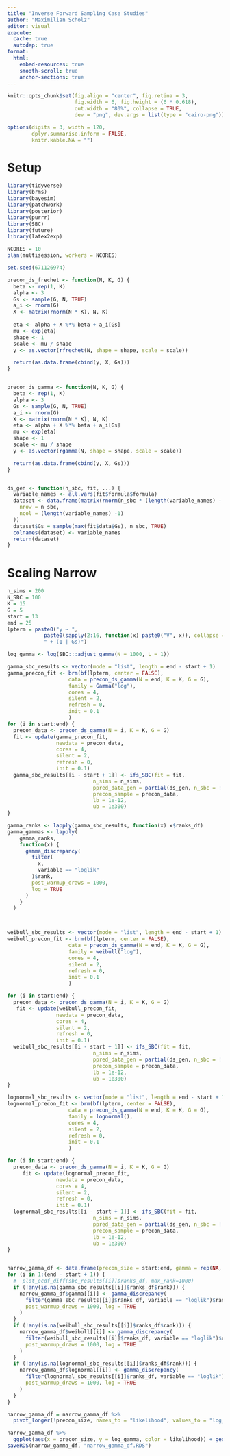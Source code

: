 ```yaml
---
title: "Inverse Forward Sampling Case Studies"
author: "Maximilian Scholz"
editor: visual
execute: 
  cache: true
  autodep: true
format:
  html:
    embed-resources: true
    smooth-scroll: true
    anchor-sections: true
---
```


```r
knitr::opts_chunk$set(fig.align = "center", fig.retina = 3,
                      fig.width = 6, fig.height = (6 * 0.618),
                      out.width = "80%", collapse = TRUE,
                      dev = "png", dev.args = list(type = "cairo-png"))

options(digits = 3, width = 120,
        dplyr.summarise.inform = FALSE,
        knitr.kable.NA = "")
```

# Setup

```r
library(tidyverse)
library(brms)
library(bayesim)
library(patchwork)
library(posterior)
library(purrr)
library(SBC)
library(future)
library(latex2exp)

NCORES = 10
plan(multisession, workers = NCORES)

set.seed(671126974)
```

```r
precon_ds_frechet <- function(N, K, G) {
  beta <- rep(1, K)
  alpha <- 3
  Gs <- sample(G, N, TRUE)
  a_i <- rnorm(G)
  X <- matrix(rnorm(N * K), N, K)
  
  eta <- alpha + X %*% beta + a_i[Gs]
  mu <- exp(eta)
  shape <- 1
  scale <- mu / shape
  y <- as.vector(rfrechet(N, shape = shape, scale = scale))

  return(as.data.frame(cbind(y, X, Gs)))
}


precon_ds_gamma <- function(N, K, G) {
  beta <- rep(1, K)
  alpha <- 3
  Gs <- sample(G, N, TRUE)
  a_i <- rnorm(G)
  X <- matrix(rnorm(N * K), N, K)
  eta <- alpha + X %*% beta + a_i[Gs]
  mu <- exp(eta)
  shape <- 1
  scale <- mu / shape
  y <- as.vector(rgamma(N, shape = shape, scale = scale))

  return(as.data.frame(cbind(y, X, Gs)))
}


ds_gen <- function(n_sbc, fit, ...) {
  variable_names <- all.vars(fit$formula$formula)
  dataset <- data.frame(matrix(rnorm(n_sbc * (length(variable_names) - 1), mean = 0, sd = 1),
    nrow = n_sbc,
    ncol = (length(variable_names) -1)
  ))
  dataset$Gs = sample(max(fit$data$Gs), n_sbc, TRUE)
  colnames(dataset) <- variable_names
  return(dataset)
}
```



# Scaling Narrow

```r
n_sims = 200
N_SBC = 100
K = 15
G = 5
start = 13
end = 25
lpterm = paste0("y ~ ",
            paste0(sapply(2:16, function(x) paste0("V", x)), collapse = " + "),
            " + (1 | Gs)")

log_gamma <- log(SBC:::adjust_gamma(N = 1000, L = 1))

gamma_sbc_results <- vector(mode = "list", length = end - start + 1)
gamma_precon_fit <- brm(bf(lpterm, center = FALSE), 
                    data = precon_ds_gamma(N = end, K = K, G = G),
                    family = Gamma("log"),
                    cores = 4,
                    silent = 2,
                    refresh = 0,
                    init = 0.1
                    )
for (i in start:end) {
  precon_data <- precon_ds_gamma(N = i, K = K, G = G)
  fit <- update(gamma_precon_fit,
                newdata = precon_data,
                cores = 4,
                silent = 2,
                refresh = 0,
                init = 0.1)
  gamma_sbc_results[[i - start + 1]] <- ifs_SBC(fit = fit,
                            n_sims = n_sims,
                            ppred_data_gen = partial(ds_gen, n_sbc = !!N_SBC),
                            precon_sample = precon_data, 
                            lb = 1e-12,
                            ub = 1e300)
}

gamma_ranks <- lapply(gamma_sbc_results, function(x) x$ranks_df)
gamma_gammas <- lapply(
    gamma_ranks,
    function(x) {
      gamma_discrepancy(
        filter(
          x,
          variable == "loglik"
        )$rank,
        post_warmup_draws = 1000,
        log = TRUE
      )
    }
  )



weibull_sbc_results <- vector(mode = "list", length = end - start + 1)
weibull_precon_fit <- brm(bf(lpterm, center = FALSE), 
                    data = precon_ds_gamma(N = end, K = K, G = G),
                    family = weibull("log"),
                    cores = 4,
                    silent = 2,
                    refresh = 0,
                    init = 0.1
                    )

for (i in start:end) {
  precon_data <- precon_ds_gamma(N = i, K = K, G = G)
   fit <- update(weibull_precon_fit,
                newdata = precon_data,
                cores = 4,
                silent = 2,
                refresh = 0,
                init = 0.1)
  weibull_sbc_results[[i - start + 1]] <- ifs_SBC(fit = fit,
                            n_sims = n_sims,
                            ppred_data_gen = partial(ds_gen, n_sbc = !!N_SBC),
                            precon_sample = precon_data, 
                            lb = 1e-12,
                            ub = 1e300)
}

lognormal_sbc_results <- vector(mode = "list", length = end - start + 1)
lognormal_precon_fit <- brm(bf(lpterm, center = FALSE), 
                    data = precon_ds_gamma(N = end, K = K, G = G),
                    family = lognormal(),
                    cores = 4,
                    silent = 2,
                    refresh = 0,
                    init = 0.1
                    )

for (i in start:end) {
  precon_data <- precon_ds_gamma(N = i, K = K, G = G)
     fit <- update(lognormal_precon_fit,
                newdata = precon_data,
                cores = 4,
                silent = 2,
                refresh = 0,
                init = 0.1)
  lognormal_sbc_results[[i - start + 1]] <- ifs_SBC(fit = fit,
                            n_sims = n_sims,
                            ppred_data_gen = partial(ds_gen, n_sbc = !!N_SBC),
                            precon_sample = precon_data, 
                            lb = 1e-12,
                            ub = 1e300)
}


narrow_gamma_df <- data.frame(precon_size = start:end, gamma = rep(NA, end - start + 1), weibull = rep(NA, end - start + 1), lognormal = rep(NA, end - start + 1))
for (i in 1:(end - start + 1)) {
  #  plot_ecdf_diff(sbc_results[[i]]$ranks_df, max_rank=1000)
  if (!any(is.na(gamma_sbc_results[[i]]$ranks_df$rank))) {
    narrow_gamma_df$gamma[[i]] <- gamma_discrepancy(
      filter(gamma_sbc_results[[i]]$ranks_df, variable == "loglik")$rank,
      post_warmup_draws = 1000, log = TRUE
    )
  }
  if (!any(is.na(weibull_sbc_results[[i]]$ranks_df$rank))) {
    narrow_gamma_df$weibull[[i]] <- gamma_discrepancy(
      filter(weibull_sbc_results[[i]]$ranks_df, variable == "loglik")$rank,
      post_warmup_draws = 1000, log = TRUE
    )
  }
  if (!any(is.na(lognormal_sbc_results[[i]]$ranks_df$rank))) {
    narrow_gamma_df$lognormal[[i]] <- gamma_discrepancy(
      filter(lognormal_sbc_results[[i]]$ranks_df, variable == "loglik")$rank,
      post_warmup_draws = 1000, log = TRUE
    )
  }
} 

narrow_gamma_df = narrow_gamma_df %>%
  pivot_longer(!precon_size, names_to = "likelihood", values_to = "log_gamma")

narrow_gamma_df %>%
  ggplot(aes(x = precon_size, y = log_gamma, color = likelihood)) + geom_line() + geom_hline(yintercept = log_gamma, linetype = 3) + xlab("Size of preconditioning sample")+ ggtitle("Narrow Prior") + scale_x_continuous(breaks = seq(start, end, 2))
saveRDS(narrow_gamma_df, "narrow_gamma_df.RDS")
```
